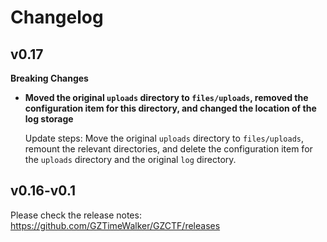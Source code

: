 # Changelog

## v0.17

**Breaking Changes**

- **Moved the original `uploads` directory to `files/uploads`, removed the configuration item for this directory, and changed the location of the log storage**

    Update steps: Move the original `uploads` directory to `files/uploads`, remount the relevant directories, and delete the configuration item for the `uploads` directory and the original `log` directory.

## v0.16-v0.1

Please check the release notes: https://github.com/GZTimeWalker/GZCTF/releases
